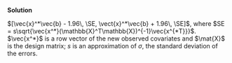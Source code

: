 
\color{blue}

**Solution**

$[\vec{x}^*\vec{b} - 1.96\, \SE, \vect{x}^*\vec{b} + 1.96\, \SE]$, where $SE = s\sqrt{\vec{x^*}(\mathbb{X}^T\mathbb{X})^{-1}\vec{x^{*T}}}$. $\vec{x^*}$ is a row vector of the new observed covariates and $\mat{X}$ is the design matrix; $s$ is an approximation of $\sigma$, the standard deviation of the errors.

\color{black}


